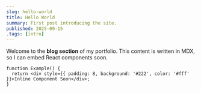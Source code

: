 ```yaml
---
slug: hello-world
title: Hello World
summary: First post introducing the site.
published: 2025-09-15
.tags: [intro]
---
```


Welcome to the **blog section** of my portfolio. This content is written in MDX, so I can embed React components soon.

```tsx
function Example() {
  return <div style={{ padding: 8, background: '#222', color: '#fff' }}>Inline Component Soon</div>;
}
```
